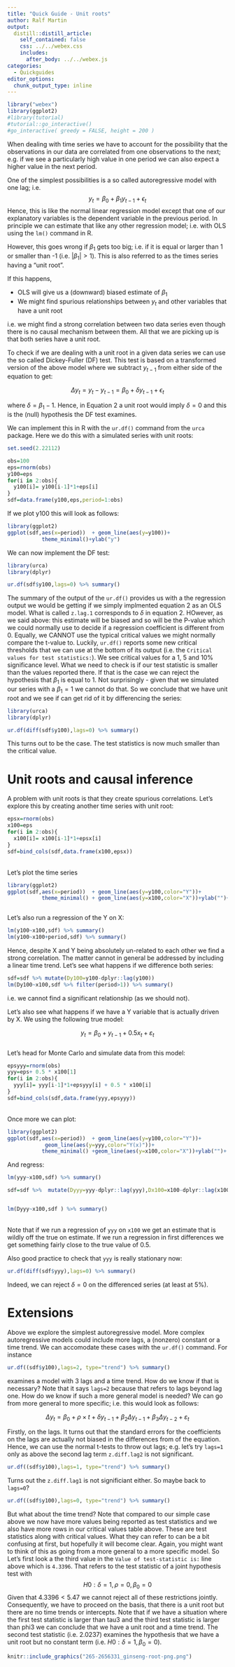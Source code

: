 ```yaml
---
title: "Quick Guide - Unit roots"
author: Ralf Martin
output:
  distill::distill_article:
    self_contained: false
    css: ../../webex.css
    includes:
      after_body: ../../webex.js
categories:
  - Quickguides
editor_options: 
  chunk_output_type: inline
---
```





```r
library("webex")
library(ggplot2)
#library(tutorial)
#tutorial::go_interactive()
#go_interactive( greedy = FALSE, height = 200 )

```

<!--html_preserve-->
<script src="https://cdn.datacamp.com/datacamp-light-latest.min.js"></script>

<style>
  /* Rearrange console label */
  .datacamp-exercise ol li, .datacamp-exercise ul li {
    margin-bottom: 0em !important;
  }
  
  /* Remove bullet marker */
  .datacamp-exercise ol li::before, .datacamp-exercise ul li::before {
    content: '' !important;
  }
</style>
<!--/html_preserve-->



When dealing with time series we have to account for the possibility that the observations in our data are correlated from one observations to the next; e.g. if we see a particularly high value in one period we can also expect a higher value in the next period.

One of the simplest possibilities is a so called autoregressive model with one lag; i.e.
$$y_t=\beta_0+\beta_1 y_{t-1}+\epsilon_t \tag{1}$$
Hence, this is like the normal linear regression model except that one of our explanatory variables is the dependent variable in the previous period.
In principle we can estimate that like any other regression model; i.e. with OLS  using the `lm()` command in R.


However, this goes wrong if $\beta_1$ gets too big; i.e. if it is equal or larger than 1 or smaller than -1 (i.e. $|\beta_1|>1$). This is also referred to as the times series having a "unit root".

If this happens, 

- OLS will give us a (downward) biased estimate of $\beta_1$
- We might find spurious relationships between $y_t$ and other variables that have a unit root

i.e. we might find a strong correlation between two data series even though there is no causal mechanism between them. All that we are picking up is that both series have a unit root.

To check if we are dealing with a unit root in a given data series we can use the so called Dickey-Fuller (DF) test.
This test is based on a transformed version of the above model where we subtract $y_{t-1}$ from either side of the equation to get:

$$\Delta y_t= y_t - y_{t-1}=  \beta_0+ \delta  y_{t-1}+\epsilon_t \tag{2}$$



where $\delta = \beta_1-1$. Hence, in Equation 2 a unit root would imply $\delta=0$ and this is the (null) hypothesis the DF test examines.

We can implement this in R with the `ur.df()` command from the `urca` package. Here we do this with a simulated series with unit roots:


```r
set.seed(2.22112)

```

```r

obs=100
eps=rnorm(obs)
y100=eps
for(i in 2:obs){
  y100[i]= y100[i-1]*1+eps[i]
}
sdf=data.frame(y100,eps,period=1:obs) 

```


If we plot y100 this will look as follows:

```r
library(ggplot2)
ggplot(sdf,aes(x=period))  + geom_line(aes(y=y100))+
           theme_minimal()+ylab("y")


```



We can now implement the DF test:

```r
library(urca)
library(dplyr)

ur.df(sdf$y100,lags=0) %>% summary()

```

The summary of the output of the `ur.df()` provides us with a the regression output we would be getting if we simply implmented equation 2 as an OLS model.
What is called `z.lag.1` corresponds to $\delta$ in equation 2. HOwever, as we said above: this estimate will be biased and so will be the P-value which we could normally use to decide if a regression coefficient is different from 0. Equally, we CANNOT use the typical critical values we might normally compare the t-value to. Luckily, `ur.df()` reports
some new critical thresholds that we can use at the bottom of its output (i.e. the `Critical values for test statistics:`). We see critical values for a 1, 5 and 10% significance level.
What we need to check is if our test statistic is smaller than the values reported there. If that is the case we can reject the hypothesis that $\beta_1$ is equal to 1. Not surprisingly - given that we simulated our series with a $\beta_1=1$ we cannot do that. So we conclude that we have unit root and we see if can get rid of it by differencing the series:


```r
library(urca)
library(dplyr)

ur.df(diff(sdf$y100),lags=0) %>% summary()

```

This turns out to be the case. The test statistics is now much smaller than the critical value.


# Unit roots and causal inference

A problem with unit roots is that they create spurious correlations. Let's explore this by creating another time series with unit root:

```r
epsx=rnorm(obs)
x100=eps
for(i in 2:obs){
  x100[i]= x100[i-1]*1+epsx[i]
}
sdf=bind_cols(sdf,data.frame(x100,epsx)) 


```
<br>
Let's plot the time series

```r
library(ggplot2)
ggplot(sdf,aes(x=period))  + geom_line(aes(y=y100,color="Y"))+
           theme_minimal() + geom_line(aes(y=x100,color="X"))+ylab("")+ labs(color = "")



```

Let's also run a regression of the Y on X:

```r
lm(y100~x100,sdf) %>% summary()
lm(y100~x100+period,sdf) %>% summary()

```


Hence, despite X and Y being absolutely un-related to each other we find a strong correlation. The matter cannot in general be addressed by including a linear time trend. Let's see what happens if we difference both series:


```r

sdf=sdf %>% mutate(Dy100=y100-dplyr::lag(y100))
lm(Dy100~x100,sdf %>% filter(period>1)) %>% summary()

```

i.e. we cannot find a significant relationship (as we should not).


Let's also see what happens if we have a Y variable that is actually driven by X. We using the following true model:


$$ y_t=\beta_0 +  y_{t-1}+ 0.5  x_{t} +\varepsilon_t$$
<br>
Let's head for Monte Carlo and simulate data from this model:


```r
epsyyy=rnorm(obs)
yyy=eps+ 0.5 * x100[1]
for(i in 2:obs){
  yyy[i]= yyy[i-1]*1+epsyyy[i] + 0.5 * x100[i]
}
sdf=bind_cols(sdf,data.frame(yyy,epsyyy)) 
```

<br>
Once more we can plot:

```r

library(ggplot2)
ggplot(sdf,aes(x=period))  + geom_line(aes(y=y100,color="Y"))+ 
            geom_line(aes(y=yyy,color="Y(x)"))+
           theme_minimal() +geom_line(aes(y=x100,color="X"))+ylab("")+ labs(color = "")


```

And regress:

```r
lm(yyy~x100,sdf) %>% summary()

sdf=sdf %>%  mutate(Dyyy=yyy-dplyr::lag(yyy),Dx100=x100-dplyr::lag(x100))


lm(Dyyy~x100,sdf ) %>% summary()

```
<br>
Note that if we run a regression of `yyy` on `x100` we get an estimate that is wildly off the true on estimate. If we run a regression in first differences we get something fairly close to the true value of 0.5.


Also good practice to check that `yyy` is really stationary now:

```r

ur.df(diff(sdf$yyy),lags=0) %>% summary()

```

Indeed, we can reject $\delta=0$ on the differenced series (at least at 5%).

# Extensions
Above we explore the simplest autoregressive model. More complex autoregressive models could include more lags, a (nonzero) constant or a time trend. We can accomodate these cases with the `ur.df()` command. For instance

```r
ur.df((sdf$y100),lags=2, type="trend") %>% summary()
```

examines a model with 3 lags and a time trend. How do we know if that is necessary? Note that it says `lags=2` because that refers to lags beyond lag one.
How do  we know if such a more general model is needed? We can go from more general to more specific; i.e. this would look as follows:


$$\Delta y_t=\beta_0 +\rho \times t+ \delta y_{t-1}+ \beta_2 \Delta y_{t-1} + \beta_3 \Delta y_{t-2}+\varepsilon_t$$

Firstly, on the lags. It turns out that the standard errors for the coefficients on the lags are actually not biased in the differences from of the equation. Hence, we can use the normal t-tests to throw out lags; e.g. let's try `lags=1` only as above the second lag term `z.diff.lag2` is not significant.


```r
ur.df((sdf$y100),lags=1, type="trend") %>% summary()
```

Turns out the `z.diff.lag1` is not significiant either. So maybe back to `lags=0`?

```r
ur.df((sdf$y100),lags=0, type="trend") %>% summary()
```

But what about the time trend? Note that compared to our simple case above we now have more values being reported as test statistics and we also have more rows in our critical values table above. These are test statistics along with critical values.
What they can refer to can be a bit confusing at first, but hopefully it will become clear. Again, you might want to think of this as going from a more general to a more specific model.
So Let's first look a the third value in the `Value of test-statistic is:`  line above which is `4.3396`. That refers to the test statistic of a joint hypothesis test with 
$$H0: \delta = 1, \rho=0, \beta_0=0$$
Given that $4.3396 < 5.47$ we cannot reject all of these restrictions jointly. Consequently, we have to proceed on the basis, that there is a unit root but there are no time trends or intercepts. Note that if we have a situation where the first test statistic is larger than tau3 and the third test statistic is larger than phi3 we can conclude that we have a unit root and a time trend.
The second test statistic (i.e. 2.0237) examines the hypothesis that we have a unit root but no constant term (i.e. $H0: \delta = 1, \beta_0=0$). 



```r
knitr::include_graphics("265-2656331_ginseng-root-png.png")
```



